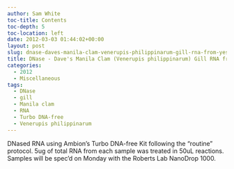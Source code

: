 ```yaml
---
author: Sam White
toc-title: Contents
toc-depth: 5
toc-location: left
date: 2012-03-03 01:44:02+00:00
layout: post
slug: dnase-daves-manila-clam-venerupis-philippinarum-gill-rna-from-yesterday
title: DNase - Dave's Manila Clam (Venerupis philippinarum) Gill RNA from Yesterday
categories:
  - 2012
  - Miscellaneous
tags:
  - DNase
  - gill
  - Manila clam
  - RNA
  - Turbo DNA-free
  - Venerupis philippinarum
---
```


DNased RNA using Ambion's Turbo DNA-free Kit following the "routine" protocol. 5ug of total RNA from each sample was treated in 50uL reactions. Samples will be spec'd on Monday with the Roberts Lab NanoDrop 1000.
